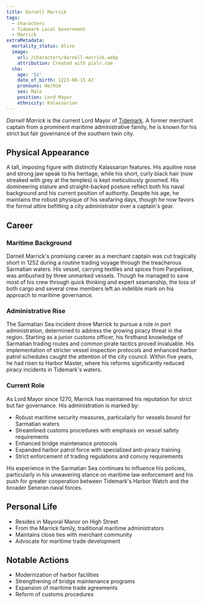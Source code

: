 ```yaml
---
title: Darnell Marrick
tags:
  - characters
  - Tidemark Local Government
  - Marrick
extraMetadata:
  mortality_status: Alive
  image:
    url: /characters/darnell-marrick.webp
    attribution: Created with pixlr.com
  cha:
    age: '52'
    date_of_birth: 1223-08-15 AI
    pronouns: He/Him
    sex: Male
    position: Lord Mayor
    ethnicity: Kalassarian
---
```



_Darnell Marrick_ is the current Lord Mayor of
[Tidemark](../locations/tidemark.mdx). A former merchant captain from a prominent
maritime administrative family, he is known for his strict but fair governance
of the southern twin city.

## Physical Appearance

A tall, imposing figure with distinctly Kalassarian features. His aquiline nose
and strong jaw speak to his heritage, while his short, curly black hair (now
streaked with grey at the temples) is kept meticulously groomed. His domineering
stature and straight-backed posture reflect both his naval background and his
current position of authority. Despite his age, he maintains the robust physique
of his seafaring days, though he now favors the formal attire befitting a city
administrator over a captain's gear.

## Career

### Maritime Background

Darnell Marrick's promising career as a merchant captain was cut tragically
short in 1252 during a routine trading voyage through the treacherous Sarmatian
waters. His vessel, carrying textiles and spices from Parpelisse, was ambushed
by three unmarked vessels. Though he managed to save most of his crew through
quick thinking and expert seamanship, the loss of both cargo and several crew
members left an indelible mark on his approach to maritime governance.

### Administrative Rise

The Sarmatian Sea incident drove Marrick to pursue a role in port
administration, determined to address the growing piracy threat in the region.
Starting as a junior customs officer, his firsthand knowledge of Sarmatian
trading routes and common pirate tactics proved invaluable. His implementation
of stricter vessel inspection protocols and enhanced harbor patrol schedules
caught the attention of the city council. Within five years, he had risen to
Harbor Master, where his reforms significantly reduced piracy incidents in
Tidemark's waters.

### Current Role

As Lord Mayor since 1270, Marrick has maintained his reputation for strict but
fair governance. His administration is marked by:

- Robust maritime security measures, particularly for vessels bound for
  Sarmatian waters
- Streamlined customs procedures with emphasis on vessel safety requirements
- Enhanced bridge maintenance protocols
- Expanded harbor patrol force with specialized anti-piracy training
- Strict enforcement of trading regulations and convoy requirements

His experience in the Sarmatian Sea continues to influence his policies,
particularly in his unwavering stance on maritime law enforcement and his push
for greater cooperation between Tidemark's Harbor Watch and the broader Seneran
naval forces.

## Personal Life

- Resides in Mayoral Manor on High Street
- From the Marrick family, traditional maritime administrators
- Maintains close ties with merchant community
- Advocate for maritime trade development

## Notable Actions

- Modernization of harbor facilities
- Strengthening of bridge maintenance programs
- Expansion of maritime trade agreements
- Reform of customs procedures
